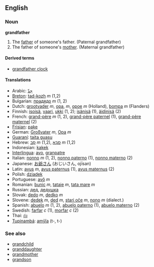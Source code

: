 ==English==
===Noun===
'''grandfather'''

#The [[father]] of someone's father. (Paternal grandfather)
#The father of someone's [[mother]]. (Maternal grandfather)

====Derived terms====
*[[grandfather clock]]

====Translations====
*Arabic: [[جدّ]]
*[[Breton]]: [[tad-kozh]] ''m'' (1,2)
*Bulgarian: [[прадядо]] ''m'' (1, 2)
*Dutch: [[grootvader]] ''m'', [[opa]], ''m'', [[opoe]] ''m'' (Holland), [[bompa]] ''m'' (Flanders)
*Finnish: [[isoisä]], [[vaari]], [[ukki]] (1, 2); [[isänisä]] (1), [[äidinisä]] (2)
*French: [[grand-père]] ''m'' (1, 2), [[grand-père paternel]] (1), [[grand-père maternel]] (2)
*[[Frisian]]: [[pake]]
*German: [[Großvater]] ''m'', [[Opa]] ''m''
*[[Guaraní]]: [[taita guasu]]
*Hebrew: [[סב|סָב]] ''m'' (1,2), [[סבא|סַבָּא]] ''m'' (1,2)
*Indonesian: [[kakek]]
*[[Interlingua]]: [[avo]], [[granpatre]]
*Italian: [[nonno]] ''m'' (1, 2), [[nonno paterno]] (1), [[nonno materno]] (2)
*Japanese: [[お爺さん]] (おじいさん, ojīsan)
*Latin: [[avus]] ''m'', [[avus paternus]] (1), [[avus maternus]] (2)
*Polish: [[dziadek]]
*Portuguese: [[avô]] ''m''
*Romanian: [[bunic]] ''m'', [[tataie]] ''m'', [[tata mare]] ''m''
*Russian: [[дед]], [[дедушка]]
*Slovak: [[dedo#Slovak|dedo]] ''m'', [[dedko]] ''m''
*Slovene: [[dedek]] ''m'', [[ded]] ''m'', [[stari oče]] ''m'', [[nono]] ''m'' (dialect.)
*Spanish: [[abuelo]] ''m'' (1, 2), [[abuelo paterno]] (1), [[abuelo materno]] (2)
*Swedish: [[farfar]] ''c'' (1), [[morfar]] ''c'' (2)
*Thai: [[ก๋ง]]
*[[Tupinambá]]: [[amỹîa]] (t-, t-)

===See also===
*[[grandchild]]
*[[granddaughter]]
*[[grandmother]]
*[[grandson]]
